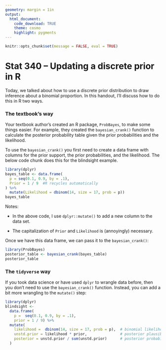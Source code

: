 ```yaml
---
geometry: margin = 1in
output: 
  html_document:
    code_download: TRUE
    theme: cosmo
    highlight: pygments
---
```



```r
knitr::opts_chunk$set(message = FALSE, eval = TRUE)
```

\pagenumbering{gobble} 

# Stat 340 -- Updating a discrete prior in R

Today, we talked about how to use a discrete prior distribution to draw inference about a binomial proportion. In this handout, I'll discuss how to do this in R two ways.

### The textbook's way

Your textbook author's created an R package, `ProbBayes`, to make some things easier. For example, they created the `bayesian_crank()` function to calculate the posterior probability table given the prior probabilities and the likelihood. 

To use the `bayesian_crank()` you first need to create a data frame with columns for the prior support, the prior probabilities, and the likelihood. The below code chunk does this for the blindsight example.

```r
library(dplyr)
bayes_table <- data.frame(
  p = seq(0.1, 0.9, by = .1),
  Prior = 1 / 9  #R recycles automatically
) %>%
  mutate(Likelihood = dbinom(14, size = 17, prob = p))
bayes_table
```

Notes:
 
- In the above code, I use `dplyr::mutate()` to add a new column to the data set.

- The capitalization of `Prior` and `Likelihood` is (annoyingly) necessary.

Once we have this data frame, we can pass it to the `bayesian_crank()`:

```r
library(ProbBayes)
posterior_table <- bayesian_crank(bayes_table)
posterior_table
```

\bigskip

### The `tidyverse` way

If you took data science or have used `dplyr` to wrangle data before, then you don't need to use the `bayesian_crank()` function. Instead, you can add a bit more wrangling to the `mutate()` step:

```r
library(dplyr)
blindsight <-
  data.frame(
    p =  seq(0.1, 0.9, by = .1),
    prior = 1 / 9) %>% 
  mutate(
    likelihood =  dbinom(14, size = 17, prob = p),  # binomial likelihood
    unstd.prior = likelihood * prior,               # posterior plausibility
    posterior = unstd.prior / sum(unstd.prior)      # posterior probability
  )  
```

